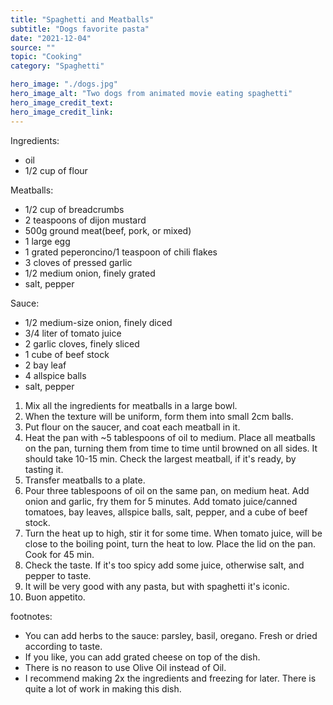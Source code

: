 ---
title: "Spaghetti and Meatballs"
subtitle: "Dogs favorite pasta" 
date: "2021-12-04"
source: ""
topic: "Cooking"
category: "Spaghetti"

hero_image: "./dogs.jpg"
hero_image_alt: "Two dogs from animated movie eating spaghetti"
hero_image_credit_text: 
hero_image_credit_link: 
---
Ingredients:
- oil
- 1/2 cup of flour

Meatballs:
- 1/2 cup of breadcrumbs
- 2 teaspoons of dijon mustard
- 500g ground meat(beef, pork, or mixed)
- 1 large egg
- 1 grated peperoncino/1 teaspoon of chili flakes
- 3 cloves of pressed garlic
- 1/2 medium onion, finely grated
- salt, pepper


Sauce:
- 1/2 medium-size onion, finely diced
- 3/4 liter of tomato juice
- 2 garlic cloves, finely sliced
- 1 cube of beef stock
- 2 bay leaf
- 4 allspice balls
- salt, pepper

1. Mix all the ingredients for meatballs in a large bowl.
2. When the texture will be uniform, form them into small 2cm balls.
3. Put flour on the saucer, and coat each meatball in it.
3. Heat the pan with ~5 tablespoons of oil to medium. Place all 
meatballs on the pan, turning them from time to time until browned
on all sides. It should take 10-15 min. Check the largest meatball, if it's ready, by tasting it.
4. Transfer meatballs to a plate.
5. Pour three tablespoons of oil on the same pan, on medium heat.
Add onion and garlic, fry them for 5 minutes. Add tomato juice/canned tomatoes,
bay leaves, allspice balls, salt, pepper, and a cube of beef stock.
6. Turn the heat up to high, stir it for some time. When tomato juice, will be close to the boiling point,
turn the heat to low. Place the lid on the pan. Cook for 45 min.
7. Check the taste. If it's too spicy add some juice, otherwise salt, and pepper to taste.
8. It will be very good with any pasta, but with spaghetti it's iconic.
9. Buon appetito.



footnotes:
- You can add herbs to the sauce: parsley, basil, oregano. Fresh or dried 
according to taste.
- If you like, you can add grated cheese on top of the dish.
- There is no reason to use Olive Oil instead of Oil. 
- I recommend making 2x the ingredients and freezing for later. There is quite a lot of work in making this dish.
